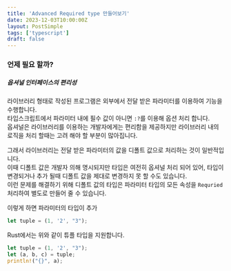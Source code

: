 ```yaml
---
title: 'Advanced Required type 만들어보기'
date: 2023-12-03T10:00:00Z
layout: PostSimple
tags: ['typescript']
draft: false
---
```


### 언제 필요 할까?
##### 옵셔널 인터페이스의 편리성
라이브러리 형태로 작성된 프로그램은 외부에서 전달 받은 파라미터를 이용하여 기능을 수행합니다.  
타입스크립트에서 파라미터 내에 필수 값이 아니면 `:?`를 이용해 옵션 처리 합니다.  
옵셔널은 라이브러리를 이용하는 개발자에게는 편리함을 제공하지만 라이브러리 내의 로직을 처리 할때는 고려 해야 할 부분이 많아집니다.  
  
그래서 라이브러리는 전달 받은 파라미터의 값을 디폴트 값으로 처리하는 것이 일반적입니다.  
이때 디폴트 값은 개발자 의해 명시되지만 타입은 여전히 옵셔널 처리 되어 있어, 타입이 변경되거나 추가 될때 디폴트 값을 제대로 변경하지 못 할 수도 있습니다.  
이런 문제를 해결하기 위해 디폴트 값의 타입은 파라미터 타입의 모든 속성을 `Requried` 처리하여 별도로 만들어 줄 수 있습니다.  
  
이렇게 하면 파라미터의 타입이 추가




```rust
let tuple = (1, '2', "3");
```  
Rust에서는 위와 같이 튜플 타입을 지원합니다.  

```rust
let tuple = (1, '2', "3");
let (a, b, c) = tuple;
println!("{}", a);
```  